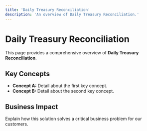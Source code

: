 ```yaml
---
title: 'Daily Treasury Reconciliation'
description: 'An overview of Daily Treasury Reconciliation.'
---
```


# Daily Treasury Reconciliation

This page provides a comprehensive overview of **Daily Treasury Reconciliation**.

## Key Concepts

* **Concept A:** Detail about the first key concept.
* **Concept B:** Detail about the second key concept.

## Business Impact

Explain how this solution solves a critical business problem for our customers.
